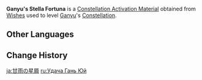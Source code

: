 {{Item Infobox
|id           = 001137
|image        = Item Stella Fortuna (5 Star).png
|type         = Constellation Activation Materials
|group        = Stella Fortuna
|quality      = 5
|description  = [[Ganyu]]'s Constellation Activation Material
|source1      = [[Wishes]]
}}
'''Ganyu's Stella Fortuna''' is a [[Constellation Activation Material]] obtained from [[Wishes]] used to level [[Ganyu]]'s [[Constellation]].

==Other Languages==
{{Other Languages
|en      = Ganyu's Stella Fortuna
|zhs     = 甘雨的命星
|zhs_rm  = Gānyǔ de Mìngxīng
|zht     = 甘雨的命星
|zht_rm  = Gānyǔ de Mìngxīng
|zh_tl   = Ganyu's {{Lex|Stella Fortuna|zh}}
|ja      = {{Rubi|甘|かん|雨|う}}の星屑
|ja_rm   = Kan'u no Hoshikuzu
|ja_tl   = Ganyu's {{Lex|Stella Fortuna|ja}}
|ko      = {{tt|감우|甘雨}}의 운명의 별
|ko_rm   = Gamu-ui Unmyeong-ui Byeol
|ko_tl   = Ganyu's {{Lex|Stella Fortuna|ko}}
|es      = Stella Fortuna de Ganyu
|es_tl   = Ganyu's Stella Fortuna
|fr      = Stella Fortuna de Ganyu
|fr_tl   = Ganyu's Stella Fortuna
|ru      = <!--Удача Гань Юй-->
|ru_tl   = <!--Ganyu's {{Lex|Stella Fortuna|ru}}-->
|th      = ดวงดาวแห่งชีวิตของ Ganyu
|th_rm   = Duangdao haeng Chiwit khong Ganyu
|th_tl   = Ganyu's {{Lex|Stella Fortuna|th}}
|vi      = Chòm Sao Của Ganyu
|vi_tl   = Ganyu's {{Lex|Stella Fortuna|vi}}
|de      = Stella Fortuna von Ganyu
|de_tl   = Ganyu's Stella Fortuna
|id      = Ganyu's Stella Fortuna
|pt      = <!--Constelação de Ganyu/Stella Fortuna de Ganyu-->
|pt_tl   = <!--Ganyu's Stella Fortuna-->
|tr      = <!--Ganyu' Yaşam Yıldızı-->
|tr_tl   = <!--Ganyu's Stella Fortuna-->
|it      = Stella Fortuna di Ganyu
|it_tl   = Ganyu's Stella Fortuna
}}

==Change History==
{{Change History|1.2}}

[[ja:甘雨の星屑]]
[[ru:Удача Гань Юй]]